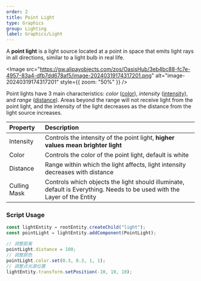 ```yaml
---
order: 2
title: Point Light
type: Graphics
group: Lighting
label: Graphics/Light
---
```


A **point light** is a light source located at a point in space that emits light rays in all directions, similar to a light bulb in real life.

<Image src="https://gw.alipayobjects.com/zos/OasisHub/3eb4bc88-fc7e-4957-83a4-dfb7dd678af5/image-20240319174317201.png" alt="image-20240319174317201" style={{ zoom: "50%" }} />

Point lights have 3 main characteristics: _color_ ([color](/apis/core/#PointLight-color)), _intensity_ ([intensity](/apis/core/#PointLight-intensity)), and _range_ ([distance](/apis/core/#PointLight-distance)). Areas beyond the range will not receive light from the point light, and the intensity of the light decreases as the distance from the light source increases.

| Property      | Description                                                              |
| :------------ | :----------------------------------------------------------------------- |
| Intensity     | Controls the intensity of the point light, **higher values mean brighter light** |
| Color         | Controls the color of the point light, default is white                   |
| Distance      | Range within which the light affects, light intensity decreases with distance |
| Culling Mask  | Controls which objects the light should illuminate, default is Everything. Needs to be used with the Layer of the Entity |

### Script Usage

```typescript
const lightEntity = rootEntity.createChild("light");
const pointLight = lightEntity.addComponent(PointLight);

// 调整距离
pointLight.distance = 100;
// 调整颜色
pointLight.color.set(0.3, 0.3, 1, 1);
// 调整点光源位置
lightEntity.transform.setPosition(-10, 10, 10);
```
